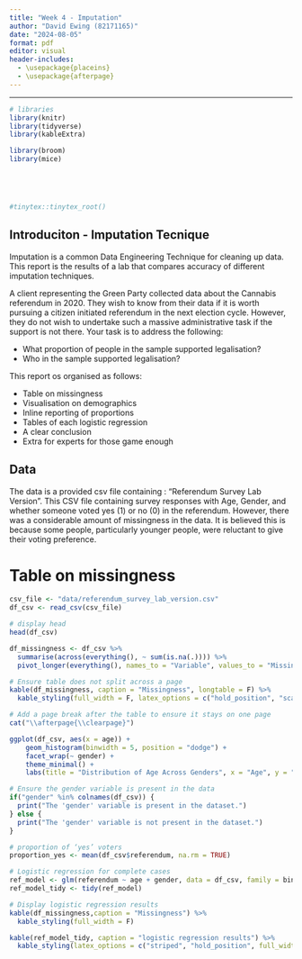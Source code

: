 ```yaml
---
title: "Week 4 - Imputation"
author: "David Ewing (82171165)"
date: "2024-08-05"
format: pdf
editor: visual
header-includes:
  - \usepackage{placeins}
  - \usepackage{afterpage}
---
```

---

```r
# libraries
library(knitr)
library(tidyverse)
library(kableExtra)

library(broom)
library(mice)





#tinytex::tinytex_root()
```

## Introduciton - Imputation Tecnique

Imputation is a common Data Engineering Technique for cleaning up data. This report is the results of a lab that compares accuracy of different imputation techniques.

A client representing the Green Party collected data about the Cannabis referendum in 2020. They wish to know from their data if it is worth pursuing a citizen initiated referendum in the next election cycle. However, they do not wish to undertake such a massive administrative task if the support is not there. Your task is to address the following:

-   What proportion of people in the sample supported legalisation?
-   Who in the sample supported legalisation?

This report os organised as follows:

-   Table on missingness
-   Visualisation on demographics
-   Inline reporting of proportions
-   Tables of each logistic regression
-   A clear conclusion
-   Extra for experts for those game enough

## Data

The data is a provided csv file containing : "Referendum Survey Lab Version". This CSV file containing survey responses with Age, Gender, and whether someone voted yes (1) or no (0) in the referendum. However, there was a considerable amount of missingness in the data. It is believed this is because some people, particularly younger people, were reluctant to give their voting preference.

# Table on missingness

```r
csv_file <- "data/referendum_survey_lab_version.csv"
df_csv <- read_csv(csv_file)

# display head
head(df_csv)
```

```r
df_missingness <- df_csv %>%
  summarise(across(everything(), ~ sum(is.na(.)))) %>%                             # '.' is where pipe puts df_csv 
  pivot_longer(everything(), names_to = "Variable", values_to = "Missing Count")

# Ensure table does not split across a page
kable(df_missingness, caption = "Missingness", longtable = F) %>%
  kable_styling(full_width = F, latex_options = c("hold_position", "scale_down"))

# Add a page break after the table to ensure it stays on one page
cat("\\afterpage{\\clearpage}")
```

```r
ggplot(df_csv, aes(x = age)) +
    geom_histogram(binwidth = 5, position = "dodge") +
    facet_wrap(~ gender) +
    theme_minimal() +
    labs(title = "Distribution of Age Across Genders", x = "Age", y = "Count")

```

```r
# Ensure the gender variable is present in the data
if("gender" %in% colnames(df_csv)) {
  print("The 'gender' variable is present in the dataset.")
} else {
  print("The 'gender' variable is not present in the dataset.")
}
```

```r
# proportion of ‘yes’ voters
proportion_yes <- mean(df_csv$referendum, na.rm = TRUE)

# Logistic regression for complete cases
ref_model <- glm(referendum ~ age + gender, data = df_csv, family = binomial)
ref_model_tidy <- tidy(ref_model)

# Display logistic regression results
kable(df_missingness,caption = "Missingness") %>%
  kable_styling(full_width = F)

kable(ref_model_tidy, caption = "logistic regression results") %>%
  kable_styling(latex_options = c("striped", "hold_position", full_width = F))
```
